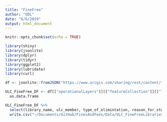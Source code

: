 ```yaml
---
title: "FineFree"
author: "ODL"
date: "8/6/2019"
output: html_document
---
```


```r
knitr::opts_chunk$set(echo = TRUE)
```


```r
library(shiny)
library(jsonlite)
library(dplyr)
library(tidyr)
library(ggplot2)
library(lubridate)
library(curl)
```

```r
df <- jsonlite::fromJSON("https://www.arcgis.com/sharing/rest/content/items/28e5da03800d419bb0c1170d98595b2c/data") 
```

```r
ULC_FineFree_DF <- df[["operationalLayers"]][["featureCollection"]][["layers"]][[1]][["featureSet"]][["features"]][[1]][["attributes"]] %>% 
  as.data.frame
```

```r
ULC_FineFree_DF %>% 
  select(library_name, ulc_member, type_of_elimintation, reason_for_stopping_fines, lat, long, source, policy_notes) %>%
  write.csv("~/Documents/GitHub/FinesAndFees/Data/ULC_FineFreeLibraries_2019-08-06.csv")
```


